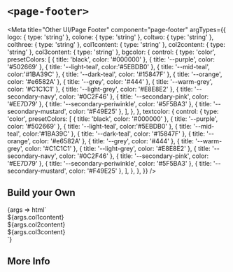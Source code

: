 


# `<page-footer>`

<Meta
  title="Other UI/Page Footer"
  component="page-footer"
  argTypes={{
    logo: { type: 'string' },
    colone: { type: 'string' },
    coltwo: { type: 'string' },
    colthree: { type: 'string' },
    col1content: { type: 'string' },
    col2content: { type: 'string' },
    col3content: { type: 'string' },
    bgcolor: {
      control: {
        type: 'color',
        presetColors: [
          { title: 'black', color: '#000000' },
          { title: '--purple', color: '#502669' },
          { title: '--light-teal', color:'#5EBDB0' },
          { title: '--mid-teal', color:'#1BA39C' },
          { title: '--dark-teal', color: '#15847F' },
          { title: '--orange', color: '#e6582A' },
          { title: '--grey', color: '#444' },
          { title: '--warm-grey', color: '#C1C1C1' },
          { title: '--light-grey', color: '#E8E8E2' },
          { title: '--secondary-navy', color: '#0C2F46' },
          { title: '--secondary-pink', color: '#EE7D79' },
          { title: '--secondary-periwinkle', color: '#5F5BA3' },
          { title: '--secondary-mustard', color: '#F49E25' },
        ],
      },
    },
    textcolor: {
      control: {
        type: 'color',
        presetColors: [
          { title: 'black', color: '#000000' },
          { title: '--purple', color: '#502669' },
          { title: '--light-teal', color:'#5EBDB0' },
          { title: '--mid-teal', color:'#1BA39C' },
          { title: '--dark-teal', color: '#15847F' },
          { title: '--orange', color: '#e6582A' },
          { title: '--grey', color: '#444' },
          { title: '--warm-grey', color: '#C1C1C1' },
          { title: '--light-grey', color: '#E8E8E2' },
          { title: '--secondary-navy', color: '#0C2F46' },
          { title: '--secondary-pink', color: '#EE7D79' },
          { title: '--secondary-periwinkle', color: '#5F5BA3' },
          { title: '--secondary-mustard', color: '#F49E25' },
        ],
      },
    },
  }}
/>

## Build your Own

<Canvas withToolbar={true} isExpanded withSource="open">
  <Story name="Build Your Own" component="page-footer" args={{
    bgcolor: '',
    textcolor: '',
    logo: '',
    colone: 'One',
    coltwo: 'Two',
    colthree: 'Three',
    col1content: 'The first column',
    col2content: 'The second column',
    col3content: 'The third column',
  }}>
    {args => html`
      <page-footer
          bgcolor="${ifDefined(args.bgcolor || undefined)}"
          textcolor="${ifDefined(args.textcolor || undefined)}"
          logo="${ifDefined(args.logo || undefined)}"
          colone="${args.colone}"
          coltwo="${args.coltwo}"
          colthree="${args.colthree}">
        <div slot="col1">${args.col1content}</div>
        <div slot="col2">${args.col2content}</div>
        <div slot="col3">${args.col3content}</div>
      </page-footer>
    `}
  </Story>
</Canvas>

<ArgsTable story="Build Your Own"/>

## More Info

<Description markdown={readme} />
